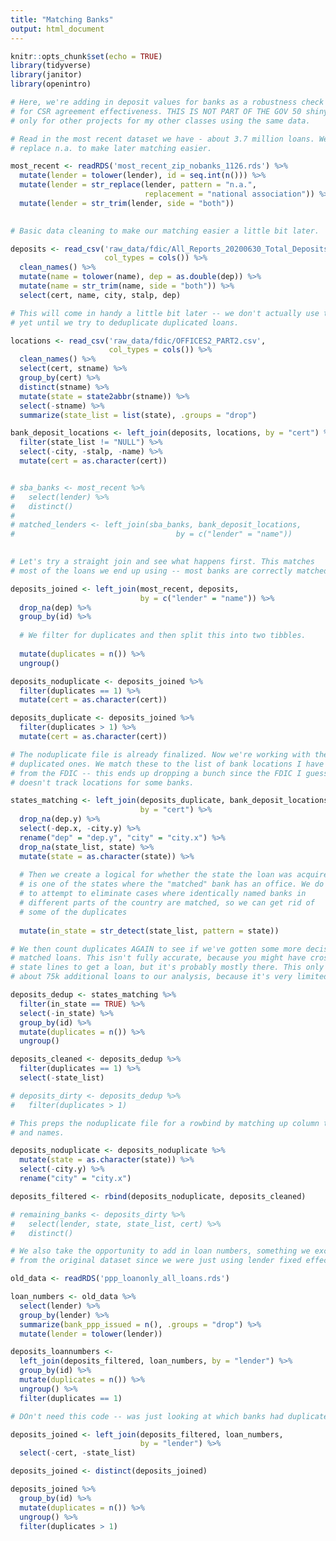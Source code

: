 ```yaml
---
title: "Matching Banks"
output: html_document
---
```


```r
knitr::opts_chunk$set(echo = TRUE)
library(tidyverse)
library(janitor)
library(openintro)

# Here, we're adding in deposit values for banks as a robustness check
# for CSR agreement effectiveness. THIS IS NOT PART OF THE GOV 50 shiny app,
# only for other projects for my other classes using the same data.

```

```r

# Read in the most recent dataset we have - about 3.7 million loans. We
# replace n.a. to make later matching easier.

most_recent <- readRDS('most_recent_zip_nobanks_1126.rds') %>%
  mutate(lender = tolower(lender), id = seq.int(n())) %>%
  mutate(lender = str_replace(lender, pattern = "n.a.", 
                              replacement = "national association")) %>%
  mutate(lender = str_trim(lender, side = "both"))
  

```

```r
# Basic data cleaning to make our matching easier a little bit later.

deposits <- read_csv('raw_data/fdic/All_Reports_20200630_Total_Deposits.csv',
                     col_types = cols()) %>%
  clean_names() %>%
  mutate(name = tolower(name), dep = as.double(dep)) %>%
  mutate(name = str_trim(name, side = "both")) %>%
  select(cert, name, city, stalp, dep)

# This will come in handy a little bit later -- we don't actually use this
# yet until we try to deduplicate duplicated loans.

locations <- read_csv('raw_data/fdic/OFFICES2_PART2.csv',
                      col_types = cols()) %>%
  clean_names() %>%
  select(cert, stname) %>%
  group_by(cert) %>%
  distinct(stname) %>%
  mutate(state = state2abbr(stname)) %>%
  select(-stname) %>%
  summarize(state_list = list(state), .groups = "drop")

bank_deposit_locations <- left_join(deposits, locations, by = "cert") %>%
  filter(state_list != "NULL") %>%
  select(-city, -stalp, -name) %>%
  mutate(cert = as.character(cert))



```

```r

# sba_banks <- most_recent %>%
#   select(lender) %>%
#   distinct()
# 
# matched_lenders <- left_join(sba_banks, bank_deposit_locations, 
#                                    by = c("lender" = "name"))
  

```

```r

# Let's try a straight join and see what happens first. This matches
# most of the loans we end up using -- most banks are correctly matched.

deposits_joined <- left_join(most_recent, deposits, 
                             by = c("lender" = "name")) %>%
  drop_na(dep) %>%
  group_by(id) %>%
  
  # We filter for duplicates and then split this into two tibbles.
  
  mutate(duplicates = n()) %>%
  ungroup()

deposits_noduplicate <- deposits_joined %>%
  filter(duplicates == 1) %>%
  mutate(cert = as.character(cert))

deposits_duplicate <- deposits_joined %>%
  filter(duplicates > 1) %>%
  mutate(cert = as.character(cert))
```


```r

# The noduplicate file is already finalized. Now we're working with the 
# duplicated ones. We match these to the list of bank locations I have
# from the FDIC -- this ends up dropping a bunch since the FDIC I guess
# doesn't track locations for some banks.

states_matching <- left_join(deposits_duplicate, bank_deposit_locations,
                             by = "cert") %>%
  drop_na(dep.y) %>%
  select(-dep.x, -city.y) %>%
  rename("dep" = "dep.y", "city" = "city.x") %>%
  drop_na(state_list, state) %>%
  mutate(state = as.character(state)) %>%
  
  # Then we create a logical for whether the state the loan was acquired in
  # is one of the states where the "matched" bank has an office. We do this
  # to attempt to eliminate cases where identically named banks in 
  # different parts of the country are matched, so we can get rid of 
  # some of the duplicates
  
  mutate(in_state = str_detect(state_list, pattern = state))

# We then count duplicates AGAIN to see if we've gotten some more decisively
# matched loans. This isn't fully accurate, because you might have crossed
# state lines to get a loan, but it's probably mostly there. This only adds on
# about 75k additional loans to our analysis, because it's very limited.

deposits_dedup <- states_matching %>%
  filter(in_state == TRUE) %>%
  select(-in_state) %>%
  group_by(id) %>%
  mutate(duplicates = n()) %>%
  ungroup()

deposits_cleaned <- deposits_dedup %>%
  filter(duplicates == 1) %>%
  select(-state_list)

# deposits_dirty <- deposits_dedup %>%
#   filter(duplicates > 1)

# This preps the noduplicate file for a rowbind by matching up column types
# and names.

deposits_noduplicate <- deposits_noduplicate %>%
  mutate(state = as.character(state)) %>%
  select(-city.y) %>%
  rename("city" = "city.x")

deposits_filtered <- rbind(deposits_noduplicate, deposits_cleaned)

# remaining_banks <- deposits_dirty %>%
#   select(lender, state, state_list, cert) %>%
#   distinct()

```

```r
# We also take the opportunity to add in loan numbers, something we exclude
# from the original dataset since we were just using lender fixed effects.

old_data <- readRDS('ppp_loanonly_all_loans.rds')

loan_numbers <- old_data %>%
  select(lender) %>%
  group_by(lender) %>%
  summarize(bank_ppp_issued = n(), .groups = "drop") %>%
  mutate(lender = tolower(lender))

```

```r
deposits_loannumbers <- 
  left_join(deposits_filtered, loan_numbers, by = "lender") %>%
  group_by(id) %>%
  mutate(duplicates = n()) %>%
  ungroup() %>%
  filter(duplicates == 1)
```


```r

# DOn't need this code -- was just looking at which banks had duplicates.

deposits_joined <- left_join(deposits_filtered, loan_numbers,
                             by = "lender") %>%
  select(-cert, -state_list)

deposits_joined <- distinct(deposits_joined)

deposits_joined %>%
  group_by(id) %>%
  mutate(duplicates = n()) %>%
  ungroup() %>%
  filter(duplicates > 1)
```

